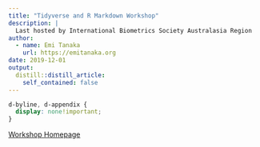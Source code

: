 ```yaml
---
title: "Tidyverse and R Markdown Workshop"
description: |
  Last hosted by International Biometrics Society Australasia Region
author:
  - name: Emi Tanaka
    url: https://emitanaka.org
date: 2019-12-01
output:
  distill::distill_article:
    self_contained: false
---
```


```css
d-byline, d-appendix {
  display: none!important;
}
```
<i class="fas fa-link"></i> [Workshop Homepage](https://biometrics2019.netlify.app/)